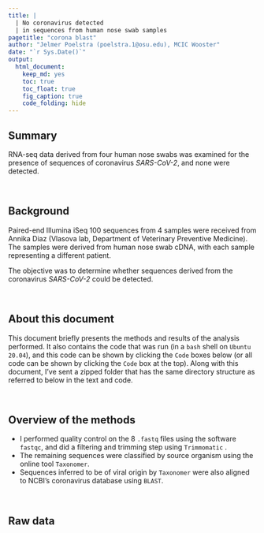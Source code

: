 ```yaml
---
title: |
  | No coronavirus detected
  | in sequences from human nose swab samples
pagetitle: "corona blast"
author: "Jelmer Poelstra (poelstra.1@osu.edu), MCIC Wooster"
date: "`r Sys.Date()`"
output:
  html_document:
    keep_md: yes
    toc: true
    toc_float: true
    fig_caption: true
    code_folding: hide
---
```


## Summary
RNA-seq data derived from four human nose swabs was examined for the presence of
sequences of coronavirus *SARS-CoV-2*, and none were detected.

<br/>

## Background
Paired-end Illumina iSeq 100 sequences from 4 samples were received from Annika Diaz
(Vlasova lab, Department of Veterinary Preventive Medicine). The samples were derived
from human nose swab cDNA, with each sample representing a different patient.

The objective was to determine whether sequences derived from the coronavirus
*SARS-CoV-2* could be detected.

<br/>

## About this document
This document briefly presents the methods and results of the analysis performed.
It also contains the code that was run (in a `bash` shell on `Ubuntu 20.04`),
and this code can be shown by clicking the `Code` boxes below (or all code can be
shown by clicking the `Code` box at the top). 
Along with this document, I've sent a zipped folder that has the same
directory structure as referred to below in the text and code.

<br/>

## Overview of the methods
- I performed quality control on the 8 `.fastq` files using the software
`fastqc`, and did a filtering and trimming step using
`Trimmomatic` .
- The remaining sequences were classified by source organism using the online tool `Taxonomer`.
- Sequences inferred to be of viral origin by `Taxonomer` were also aligned to NCBI's coronavirus database using `BLAST`.

<br/>

## Raw data
